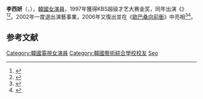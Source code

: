 {{藝人
| 姓名 = 李西妍
| 類型 = 女演員
| 相片 = 
| 國籍 = {{KOR}}
| 原名 = 李恩珠（{{lang|ko|이은주}}）
| 出生日期 = 1978年 
| 語言 = [[韓語|韓語]]、[[英語|英語]]
| 教育程度 = [[韓國藝術綜合大學|韓國藝術綜合大學]][[學士|學士]]
| 出道日期 = 1997年
}}'''李西妍'''（{{lang-ko|'''이서연'''}}，{{bd|1978年|catIdx=Lee}}），[[韓國|韓國]][[女演員|女演員]]，1997年獲得KBS超级才艺大赛金奖，同年出演《{{ko-link|新娘的房間|신부의 방}}》<ref>{{cite news |title=< 연예가 > KBS2 아침드라마 '신부의 방' 다영역 이은주 |url=https://www.yeongnam.com/web/view.php?key=19970728.00000008.000100 |accessdate=2021-07-10 |archive-date=2021-11-30 |archive-url=https://web.archive.org/web/20211130160134/https://www.yeongnam.com/web/view.php?key=19970728.00000008.000100 |dead-url=no }}</ref><ref>{{cite news |title=“요즘 안방엔… 샛별들'반짝 반짝' 새내기 탤런트들 주연급 대거 활약” |url=https://newslibrary.naver.com/viewer/index.nhn?articleId=1997071400329130001&editNo=45&printCount=1&publishDate=1997-07-14&officeId=00032&pageNo=30&printNo=16158&publishType=00010 |accessdate=2021-07-10 |archive-date=2021-07-10 |archive-url=https://web.archive.org/web/20210710082104/https://newslibrary.naver.com/viewer/index.nhn?articleId=1997071400329130001&editNo=45&printCount=1&publishDate=1997-07-14&officeId=00032&pageNo=30&printNo=16158&publishType=00010 |dead-url=no }}</ref>。2002年一度退出演藝事業，2006年又復出並在《[[歐巴桑向前衝|歐巴桑向前衝]]》中亮相<ref>{{cite news |title=이서연, 은퇴후 3년반 만에 안방 컴백! |url=http://www.joynews24.com/view/232460 |accessdate=2021-07-10 |archive-date=2021-07-11 |archive-url=https://web.archive.org/web/20210711055928/http://www.joynews24.com/view/232460 |dead-url=no }}</ref><ref>{{cite news |title=정이현 원작소설 '트렁크' 선봬  [출처: 부산일보] |url=http://www.busan.com/view/busan/view.php?code=20060114000037 |accessdate=2021-07-10 |archive-date=2021-11-30 |archive-url=https://web.archive.org/web/20211130152103/http://www.busan.com/view/busan/view.php?code=20060114000037 |dead-url=no }}</ref>。

==参考文献==
{{reflist}}

{{DEFAULTSORT:Lee Si Yeon}}
[[Category:韓國電視女演員|Category:韓國電視女演員]]
[[Category:韓國藝術綜合學校校友|Category:韓國藝術綜合學校校友]]
[[Category:李姓|Seo]]
{{bio-stub}}